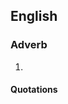 {{also|Withall}}
==English==

===Adverb===
{{en-adv}}

# {{archaic spelling of|[[withal]]}}

====Quotations====
{{seeCites}}